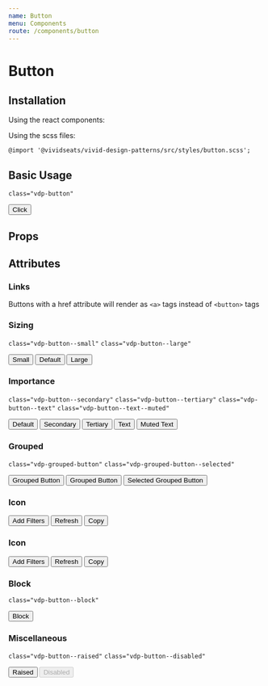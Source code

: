```yaml
---
name: Button
menu: Components
route: /components/button
---
```



# Button

## Installation

Using the react components:


Using the scss files:

    @import '@vividseats/vivid-design-patterns/src/styles/button.scss';

## Basic Usage

`class="vdp-button"`

<Playground>
    <Button>Click</Button>
</Playground>

## Props

<Props of={Button} />

## Attributes

### Links

Buttons with a href attribute will render as `<a>` tags instead of `<button>` tags

### Sizing

`class="vdp-button--small"`
`class="vdp-button--large"`

<Playground>
    <Button size="small">Small</Button>
    <Button>Default</Button>
    <Button size="large">Large</Button>
</Playground>

### Importance

`class="vdp-button--secondary"`
`class="vdp-button--tertiary"`
`class="vdp-button--text"`
`class="vdp-button--text--muted"`

<Playground>
    <Button>Default</Button>
    <Button importance="secondary">Secondary</Button>
    <Button importance="tertiary">Tertiary</Button>
    <Button importance="text">Text</Button>
    <Button importance="text" muted>
        Muted Text
    </Button>
</Playground>

### Grouped

`class="vdp-grouped-button"`
`class="vdp-grouped-button--selected"`

<Playground>
    <Button grouped>Grouped Button</Button>
    <Button grouped>Grouped Button</Button>
    <Button grouped selected>
        Selected Grouped Button
    </Button>
</Playground>

### Icon

<Playground>
    <Button icon="filter">Add Filters</Button>
    <Button icon="refresh">Refresh</Button>
    <Button icon="copy">Copy</Button>
</Playground>

### Icon
<Playground>
    <Button icon="filter">Add Filters</Button>
    <Button icon="refresh">Refresh</Button>
    <Button icon="copy">Copy</Button>
</Playground>

### Block

`class="vdp-button--block"`

<Playground>
    <Button block>Block</Button>
</Playground>

### Miscellaneous

`class="vdp-button--raised"`
`class="vdp-button--disabled"`

<Playground>
    <Button raised>Raised</Button>
    <Button disabled>Disabled</Button>
</Playground>

